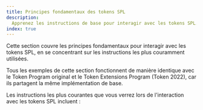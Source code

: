 ```yaml
---
title: Principes fondamentaux des tokens SPL
description:
  Apprenez les instructions de base pour interagir avec les tokens SPL.
index: true
---
```


Cette section couvre les principes fondamentaux pour interagir avec les tokens
SPL, en se concentrant sur les instructions les plus couramment utilisées.

Tous les exemples de cette section fonctionnent de manière identique avec le
Token Program original et le Token Extensions Program (Token 2022), car ils
partagent la même implémentation de base.

Les instructions les plus courantes que vous verrez lors de l'interaction avec
les tokens SPL incluent :

